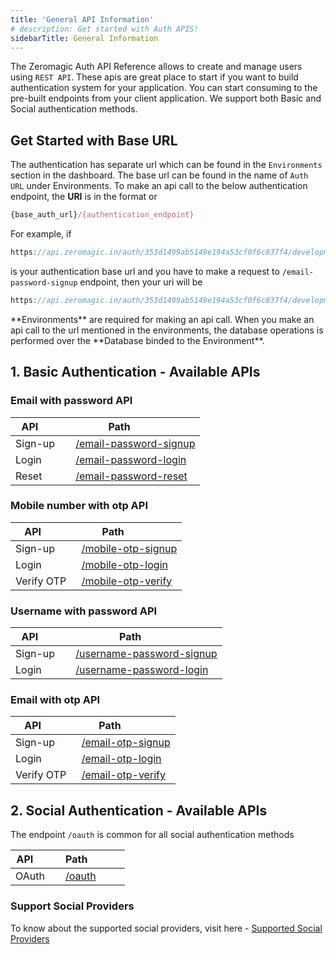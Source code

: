 ```yaml
---
title: 'General API Information'
# description: Get started with Auth APIS! 
sidebarTitle: General Information
---
```


The Zeromagic Auth API Reference allows to create and manage users using `REST API`. These apis are great place to start if you want to build authentication system for your application. You can start consuming to the pre-built endpoints from your client application. We support both Basic and Social authentication methods.

## Get Started with Base URL

The authentication has separate url which can be found in the `Environments` section in the dashboard. The base url can be found in the name of `Auth URL` under Environments. To make an api call to the below authentication endpoint, the **URI** is in the format or 

```jsx
{base_auth_url}/{authentication_endpoint}
```
For example, if 
```jsx
https://api.zeromagic.in/auth/353d1499ab5149e194a53cf0f6c837f4/development/
```
 is your authentication base url and you have to make a request to `/email-password-signup` endpoint, then your uri will be

```jsx
https://api.zeromagic.in/auth/353d1499ab5149e194a53cf0f6c837f4/development/email-password-signup
```

<Note>
**Environments** are required for making an api call. When you make an api call to the url mentioned in the environments, the database operations is performed over the **Database binded to the Environment**.  
</Note>

## 1. Basic Authentication - Available APIs

### Email with password API

| API         | Path             |
|-------------|------------------|
| Sign-up    | [/email-password-signup](/authentication/api/basicauth/emailpassword#sign-up) |
| Login      | [/email-password-login](/authentication/api/basicauth/emailpassword#login-api) |
| Reset      | [/email-password-reset](/authentication/api/basicauth/emailpassword#password-reset-api) |

### Mobile number with otp API

| API         | Path             |
|-------------|------------------|
| Sign-up    | [/mobile-otp-signup](/authentication/api/basicauth/phoneotp#signup-api) |
| Login      | [/mobile-otp-login](/authentication/api/basicauth/phoneotp#login-api) |
| Verify OTP      | [/mobile-otp-verify](/authentication/api/basicauth/phoneotp#verify-otp-api) |

### Username with password API

| API         | Path             |
|-------------|------------------|
| Sign-up    | [/username-password-signup](/authentication/api/basicauth/usernamepass#signup-api) |
| Login      | [/username-password-login](/authentication/api/basicauth/usernamepass#login-api) |

### Email with otp API

| API         | Path             |
|-------------|------------------|
| Sign-up    | [/email-otp-signup](/authentication/api/basicauth/emailotp#signup-api) |
| Login      | [/email-otp-login](/authentication/api/basicauth/emailotp#login-api) |
| Verify OTP      | [/email-otp-verify](/authentication/api/basicauth/emailotp#verify-otp-api) |

## 2. Social Authentication - Available APIs

The endpoint `/oauth` is common for all social authentication methods  

| API         | Path             |
|-------------|------------------|
| OAuth    | [/oauth](/authentication/api/socialconnection) |


### Support Social Providers 

To know about the supported social providers, visit here - [Supported Social Providers](/authentication/methods/social#supported-social-providers)

